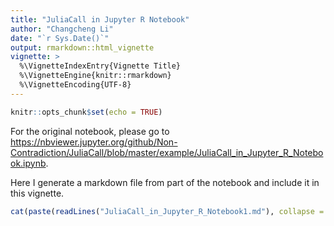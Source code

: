```yaml
---
title: "JuliaCall in Jupyter R Notebook"
author: "Changcheng Li"
date: "`r Sys.Date()`"
output: rmarkdown::html_vignette
vignette: >
  %\VignetteIndexEntry{Vignette Title}
  %\VignetteEngine{knitr::rmarkdown}
  %\VignetteEncoding{UTF-8}
---
```


```r
knitr::opts_chunk$set(echo = TRUE)
```

For the original notebook, please go to
<https://nbviewer.jupyter.org/github/Non-Contradiction/JuliaCall/blob/master/example/JuliaCall_in_Jupyter_R_Notebook.ipynb>.

Here I generate a markdown file from part of the notebook and include
it in this vignette.

```r
cat(paste(readLines("JuliaCall_in_Jupyter_R_Notebook1.md"), collapse = "\n"))
```
